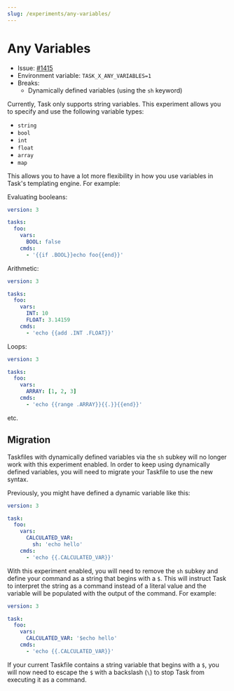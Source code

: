 ```yaml
---
slug: /experiments/any-variables/
---
```


# Any Variables

- Issue: [#1415](https://github.com/go-task/task/issues/1415)
- Environment variable: `TASK_X_ANY_VARIABLES=1`
- Breaks:
  - Dynamically defined variables (using the `sh` keyword)

Currently, Task only supports string variables. This experiment allows you to
specify and use the following variable types:

- `string`
- `bool`
- `int`
- `float`
- `array`
- `map`

This allows you to have a lot more flexibility in how you use variables in
Task's templating engine. For example:

Evaluating booleans:

```yaml
version: 3

tasks:
  foo:
    vars:
      BOOL: false
    cmds:
      - '{{if .BOOL}}echo foo{{end}}'
```

Arithmetic:

```yaml
version: 3

tasks:
  foo:
    vars:
      INT: 10
      FLOAT: 3.14159
    cmds:
      - 'echo {{add .INT .FLOAT}}'
```

Loops:

```yaml
version: 3

tasks:
  foo:
    vars:
      ARRAY: [1, 2, 3]
    cmds:
      - 'echo {{range .ARRAY}}{{.}}{{end}}'
```

etc.

## Migration

Taskfiles with dynamically defined variables via the `sh` subkey will no longer
work with this experiment enabled. In order to keep using dynamically defined
variables, you will need to migrate your Taskfile to use the new syntax.

Previously, you might have defined a dynamic variable like this:

```yaml
version: 3

task:
  foo:
    vars:
      CALCULATED_VAR:
        sh: 'echo hello'
    cmds:
      - 'echo {{.CALCULATED_VAR}}'
```

With this experiment enabled, you will need to remove the `sh` subkey and define
your command as a string that begins with a `$`. This will instruct Task to
interpret the string as a command instead of a literal value and the variable
will be populated with the output of the command. For example:

```yaml
version: 3

task:
  foo:
    vars:
      CALCULATED_VAR: '$echo hello'
    cmds:
      - 'echo {{.CALCULATED_VAR}}'
```

If your current Taskfile contains a string variable that begins with a `$`, you
will now need to escape the `$` with a backslash (`\`) to stop Task from
executing it as a command.
